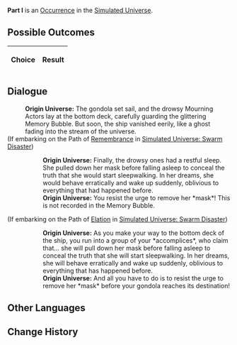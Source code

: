 {{Simulated Universe Event Infobox
|title         = Part I
|image         = 5.png
|type          =
|domains_su    = 
|domains_ext   = 
|domains_swarm = 
|domains_gng   = 
|requirements  =
|prev          = 
|next          = 
|indexRewards  =
|characters    = 
}}
'''Part I''' is an [[Simulated Universe/Occurrence|Occurrence]] in the [[Simulated Universe]].

==Possible Outcomes==
{| class="article-table"
!Choice
!Result

|}

<!--
==Gameplay Notes==

-->
==Dialogue==
{{Dialogue Start}}
:'''Origin Universe:''' The gondola set sail, and the drowsy Mourning Actors lay at the bottom deck, carefully guarding the glittering Memory Bubble. But soon, the ship vanished eerily, like a ghost fading into the stream of the universe.
;(If embarking on the Path of [[Simulated Universe/Paths#Remembrance|Remembrance]] in [[Simulated Universe: Swarm Disaster]])
:{{SU Special Dialogue|Remembrance|Touch those Memory Bubbles.|You want to obtain more *memories*.}}
::'''Origin Universe:''' Finally, the drowsy ones had a restful sleep. She pulled down her mask before falling asleep to conceal the truth that she would start sleepwalking. In her dreams, she would behave erratically and wake up suddenly, oblivious to everything that had happened before.
::'''Origin Universe:''' You resist the urge to remove her *mask*! This is not recorded in the Memory Bubble.
;(If embarking on the Path of [[Simulated Universe/Paths#Elation|Elation]] in [[Simulated Universe: Swarm Disaster]])
:{{SU Special Dialogue|Elation|Hide under the boat together.|The Mourning Actor sees you... and invites you to join her.}}
::'''Origin Universe:''' As you make your way to the bottom deck of the ship, you run into a group of your *accomplices*, who claim that... she will pull down her mask before falling asleep to conceal the truth that she will start sleepwalking. In her dreams, she will behave erratically and wake up suddenly, oblivious to everything that has happened before.
::'''Origin Universe:''' And all you have to do is to resist the urge to remove her *mask* before your gondola reaches its destination!
{{Dialogue End}}

==Other Languages==
{{Other Languages
|en   = Part I
|zhs  = 其一
|zht  = 其一
|ja   = その1
|ko   = I
|es   = Parte I
|fr   = Partie I
|ru   = I
|th   = ตอน 1
|vi   = Phần 1
|de   = Teil 1
|id   = Bagian I
|pt   = Parte I
}}

==Change History==
{{Change History|<!--unknown-->}}
